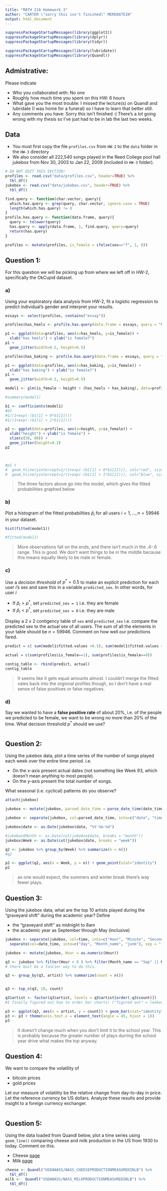 ```yaml
---
title: "MATH 216 Homework 3"
author: "CARTER \"sorry this isn't finished\" MEREN$TEIN"
output: html_document
---
```


```r
suppressPackageStartupMessages(library(ggplot2))
suppressPackageStartupMessages(library(dplyr))
suppressPackageStartupMessages(library(tidyr))

suppressPackageStartupMessages(library(lubridate))
suppressPackageStartupMessages(library(Quandl))
```


## Admistrative:

Please indicate

* Who you collaborated with: No one
* Roughly how much time you spent on this HW: 6 hours
* What gave you the most trouble: I missed the lecture(s) on Quandl and lubridate (I was home for a funeral) so I have to learn that better still.
* Any comments you have: Sorry this isn't finished :( There's a lot going wrong with my thesis so I've just had to be in lab the last two weeks.


## Data

* You must first copy the file `profiles.csv` from `HW-2` to the `data` folder
in the `HW-3` directory
* We also consider all 222,540 songs played in the Reed College pool hall
jukebox from Nov 30, 2003 to Jan 22, 2009 (included in `HW-3` folder). 

```r
# DO NOT EDIT THIS SECTION!
profiles <- read.csv("data/profiles.csv", header=TRUE) %>% 
  tbl_df()
jukebox <- read.csv("data/jukebox.csv", header=TRUE) %>% 
  tbl_df()

find.query <- function(char.vector, query){
  which.has.query <- grep(query, char.vector, ignore.case = TRUE)
  length(which.has.query) != 0
}
profile.has.query <- function(data.frame, query){
  query <- tolower(query)
  has.query <- apply(data.frame, 1, find.query, query=query)
  return(has.query)
}

profiles <- mutate(profiles, is_female = ifelse(sex=="f", 1, 0))

```





## Question 1:

For this question we will be picking up from where we left off in HW-2,
specifically the OkCupid dataset.


### a)

Using your exploratory data analysis from HW-2, fit a logistic regression to
predict individual's gender and interpret your results.

```r
essays <- select(profiles, contains("essay"))

profiles$has_heels <- profile.has.query(data.frame = essays, query = "heels")

p1 <- ggplot(data=profiles, aes(x=has_heels, y=is_female)) + 
  xlab("has heels") + ylab("is female?")
p1 +
  geom_jitter(width=0.5, height=0.5)

profiles$has_baking <- profile.has.query(data.frame = essays, query = "baking")

p1 <- ggplot(data=profiles, aes(x=has_baking, y=is_female)) + 
  xlab("has baking") + ylab("is female?")
p1 +
  geom_jitter(width=0.5, height=0.5)

model1 <- glm(is_female ~ height + (has_heels + has_baking), data=profiles, family=binomial())

#summary(model1)

b1 <- coefficients(model1)
#b1
#1/(1+exp(-(b1[1] + 0*b1[2])))
#1/(1+exp(-(b1[1] + 1*b1[2])))

p2 <- ggplot(data=profiles, aes(x=height, y=is_female)) +
  xlab("height") + ylab("is female") +
  xlim(c(50, 80)) + 
  geom_jitter(height=0.2) 
p2



#p1 + 
#  geom_hline(yintercept=1/(1+exp(-(b1[1] + 0*b1[2]))), col="red", size=2)+
#  geom_hline(yintercept=1/(1+exp(-(b1[1] + 1*b1[2]))), col="blue", size=2)

```
> The three factors above go into the model, which gives the fitted probabilities graphed below

### b)

Plot a histogram of the fitted probabilities $\widehat{p}_i$ for all users $i=1,
\ldots, n=59946$ in your dataset.

```r
hist(fitted(model1))

#fitted(model1)

```
> More observations fall on the ends, and there isn't much in the .4-.6 range. This is good. We don't want things to be in the middle because this means equally likely to be male or female.


### c)

Use a *decision threshold* of $p^*=0.5$ to make an explicit prediction for each
user $i$'s sex and save this in a variable `predicted_sex`. In other words, for user $i$

* If $\widehat{p}_i > p^*$, set `predicted_sex = 1` i.e. they are female
* If $\widehat{p}_i < p^*$, set `predicted_sex = 0` i.e. they are male

Display a 2 x 2 contigency table of `sex` and `predicted_sex` i.e. compare the 
predicted sex to the actual sex of all users. The sum of all the elements in
your table should be $n=59946$. Comment on how well our predictions fared.

```r
predict = c( sum(model1$fitted.values >0.5), sum(model1$fitted.values <0.5))

actual = c(sum(profiles$is_female==1), sum(profiles$is_female==0))

contig_table <- rbind(predict, actual)
contig_table

```
> It seems like it gets equal amounts almost. I couldn't merge the fitted vales back into the orgional profiles though, so I don't have a real sense of false positives or false negatives.

### d)

Say we wanted to have a **false positive rate** of about 20%, i.e. of the people
we predicted to be female, we want to be wrong no more than 20% of the time. What
decision threshold $p^*$ should we use?

```r

```





## Question 2:

Using the jukebox data, plot a time series of the number of songs played each
week over the entire time period. i.e.

* On the x-axis present actual dates (not something like Week 93, which doesn't 
mean anything to most people).
* On the y-axis present the total number of songs.

What seasonal (i.e. cyclical) patterns do you observe?

```r
attach(jukebox)

jukebox <- mutate(jukebox, parsed_date_time = parse_date_time(date_time, "%b %d %H%M%S %y"))

jukebox <- separate(jukebox, col=parsed_date_time, into=c("date", "time"), sep = " ")

jukebox$date <- as.Date(jukebox$date, "%Y-%m-%d")

#jukebox$Month <- as.Date(cut(jukebox$date, breaks = "month"))
jukebox$Week <- as.Date(cut(jukebox$date, breaks = "week"))

q2 <- jukebox %>% group_by(Week) %>% summarize(n = n())
#q2

p2 <- ggplot(q2, aes(x = Week, y = n)) + geom_point(stat="identity")
p2
```

> as one would expect, the summers and winter break there's way fewer plays.



## Question 3:

Using the jukebox data, what are the top 10 artists played during the "graveyard
shift" during the academic year? Define

* the "graveyard shift" as midnight to 8am
* the academic year as September through May (inclusive)

```r

jukebox <- separate(jukebox, col=time, into=c("Hour", "Minute", "Second"), sep = ":") %>% 
  separate(col=date_time, into=c("day", "Month_name", "junk"), sep = " ")

jukebox <- mutate(jukebox, Hour = as.numeric(Hour))

q3 <- jukebox %>% filter(Hour < 8 ) %>% filter(Month_name == "Sep" || Month_name == "Oct" ||Month_name == "Nov" ||Month_name == "Dec" ||Month_name == "Jan" ||Month_name == "Feb" ||Month_name == "Mar" ||Month_name == "Apr" ||Month_name == "May")
# there must be a fancier way to do this.

q3 <- group_by(q3, artist) %>% summarize(count = n())


q3 <- top_n(q3, 10, count)

q3$artist <- factor(q3$artist, levels = q3$artist[order(-q3$count)])
#I finally figured out how to order bar charts! ("figured out" = looked at Ali's HW1...)

p3 <- ggplot(q3, aes(x = artist, y = count)) + geom_bar(stat="identity")
p3 <- p3 + theme(axis.text.x = element_text(angle = 45, hjust = 1))
p3

```

> It doesn't change much when you don't limit it to the school year. This is probably because the greater number of plays durring the school year drive what makes the top anyway.



## Question 4:

We want to compare the volatility of 

* bitcoin prices
* gold prices

Let our measure of volatility be the relative change from day-to-day in price. 
Let the reference currency be US dollars. Analyze these results and provide
insight to a foreign currency exchanger.

```r

```





## Question 5:

Using the data loaded from Quandl below, plot a time series using `geom_line()`
comparing cheese and milk production in the US from 1930 to today. Comment on this.

* Cheese [page](https://www.quandl.com/data/USDANASS/NASS_CHEESEPRODUCTIONMEASUREDINLB-Cheese-Production-Measured-In-Lb)
* Milk [page](https://www.quandl.com/data/USDANASS/NASS_MILKPRODUCTIONMEASUREDINLB-Milk-Production-Measured-In-Lb)

```r
cheese <- Quandl("USDANASS/NASS_CHEESEPRODUCTIONMEASUREDINLB") %>% 
  tbl_df()
milk <-  Quandl("USDANASS/NASS_MILKPRODUCTIONMEASUREDINLB") %>% 
  tbl_df()
```

